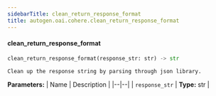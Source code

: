 ```yaml
---
sidebarTitle: clean_return_response_format
title: autogen.oai.cohere.clean_return_response_format
---
```


<code class="doc-symbol doc-symbol-heading doc-symbol-function"></code>
#### clean_return_response_format

```python
clean_return_response_format(response_str: str) -> str
```

    Clean up the response string by parsing through json library.

<b>Parameters:</b>
| Name | Description |
|--|--|
| `response_str` | **Type:** str |

<br />